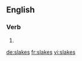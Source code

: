 
==English==

===Verb===
{{head|en|verb form}}

# {{en-third-person singular of|slake}}

[[de:slakes]]
[[fr:slakes]]
[[vi:slakes]]